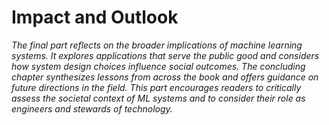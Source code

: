 # Impact and Outlook

::: {.content-visible when-format="html"}
_The final part reflects on the broader implications of machine learning systems. It explores applications that serve the public good and considers how system design choices influence social outcomes. The concluding chapter synthesizes lessons from across the book and offers guidance on future directions in the field. This part encourages readers to critically assess the societal context of ML systems and to consider their role as engineers and stewards of technology._
:::

